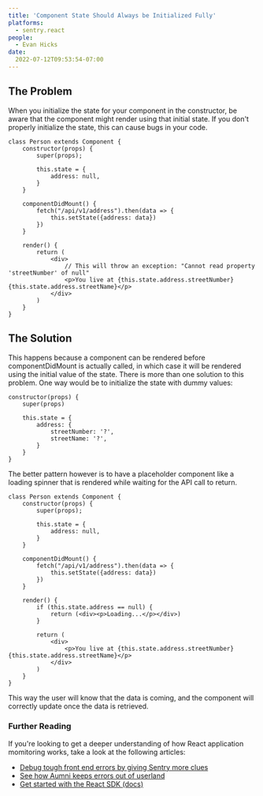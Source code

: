 ```yaml
---
title: 'Component State Should Always be Initialized Fully'
platforms:
  - sentry.react
people:
  - Evan Hicks
date:
  2022-07-12T09:53:54-07:00
---
```


## The Problem

When you initialize the state for your component in the constructor, be aware that the component might render using that initial state. If you don't properly initialize the state, this can cause bugs in your code.

```react
class Person extends Component {
    constructor(props) {
        super(props);

        this.state = {
            address: null,
        }
    }

    componentDidMount() {
        fetch("/api/v1/address").then(data => {
            this.setState({address: data})
        })
    }

    render() {
        return (
            <div>
                // This will throw an exception: "Cannot read property 'streetNumber' of null"
                <p>You live at {this.state.address.streetNumber} {this.state.address.streetName}</p>
            </div>
        )
    }
}
```

## The Solution

This happens because a component can be rendered before componentDidMount is actually called, in which case it will be rendered using the initial value of the state. There is more than one solution to this problem. One way would be to initialize the state with dummy values:

```react
constructor(props) {
    super(props)

    this.state = {
        address: {
            streetNumber: '?',
            streetName: '?',
        }
    }
}
```

The better pattern however is to have a placeholder component like a loading spinner that is rendered while waiting for the API call to return.

```react
class Person extends Component {
    constructor(props) {
        super(props);

        this.state = {
            address: null,
        }
    }

    componentDidMount() {
        fetch("/api/v1/address").then(data => {
            this.setState({address: data})
        })
    }

    render() {
        if (this.state.address == null) {
            return (<div><p>Loading...</p></div>)
        }

        return (
            <div>
                <p>You live at {this.state.address.streetNumber} {this.state.address.streetName}</p>
            </div>
        )
    }
}
```

This way the user will know that the data is coming, and the component will correctly update once the data is retrieved.

### Further Reading

If you're looking to get a deeper understanding of how React application momitoring works, take a look at the following articles:

- [Debug tough front end errors by giving Sentry more clues](https://blog.sentry.io/debug-tough-front-end-errors-sentry-clues)
- [See how Aumni keeps errors out of userland](https://sentry.io/customers/aumni)
- [Get started with the React SDK (docs)](https://docs.sentry.io/platforms/javascript/guides/react)
